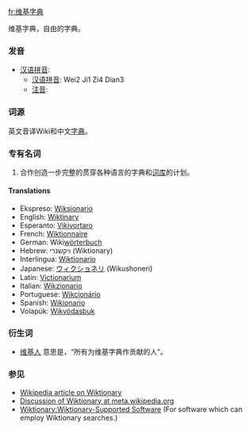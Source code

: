 [[fr:维基字典]]

维基字典，自由的字典。
=== 发音 ===
*[[汉语拼音]]: 
**[[汉语拼音]]: Wei2 Ji1 Zi4 Dian3
**[[注音]]: 

===词源===
英文音译Wiki和中文[[字典]]。

===专有名词===
# 合作创造一步完整的贯穿各种语言的字典和[[词库]]的计划。

==== Translations ====
*Ekspreso: [[Wiksionario]]
*English: [[Wiktinary]]
*Esperanto: [[Vikivortaro]]
*French: [[Wiktionnaire]]
*German: Wiki[[wörterbuch]]
*Hebrew: ויקשנרי (Wiktionary)
*Interlingua: [[Wiktionario]]
*Japanese: [[ウィクショネリ]] (Wikushoneri)
*Latin: [[Victionarium]]
*Italian: [[Wikzionario]]
*Portuguese: [[Wikcionário]]
*Spanish: [[Wikionario]]
*Volapük: [[Wikvödasbuk]]

===衍生词===
*[[维基人]] 意思是，“所有为维基字典作贡献的人”。

=== 参见 ===
* [[w:Wiktionary|Wikipedia article on Wiktionary]]
* [[m:Wiktionary|Discussion of Wiktionary at meta.wikipedia.org]]
* [[Wiktionary:Wiktionary-Supported Software]]  (For software which can employ Wiktionary searches.)